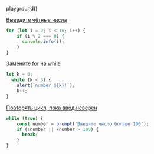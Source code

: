 
playground()

<Meta title="Учебник/Основы JavaScript/Циклы while и for" />

[Выведите чётные числа](https://learn.javascript.ru/task/for-even)

```ts
for (let i = 2; i < 10; i++) {
    if (i % 2 === 0) {
      console.info(i);
    }
}
```

[Замените for на while](https://learn.javascript.ru/task/replace-for-while)

```ts
let k = 0;
  while (k < 3) {
    alert(`number ${k}!`);
    k++;
}
```

[Повторять цикл, пока ввод неверен](https://learn.javascript.ru/task/repeat-until-correct)

```ts
while (true) {
    const number = prompt('Введите число больше 100');
    if (!number || +number > 100) {
      break;
    }
}
```
